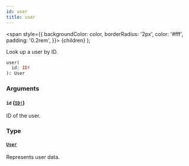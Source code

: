 ```yaml
---
id: user
title: user
---
```


<span
style={{
      backgroundColor: color,
      borderRadius: '2px',
      color: '#fff',
      padding: '0.2rem',
    }}>
{children}
</span>
);

Look up a user by ID.

```graphql
user(
  id: ID!
): User

```

### Arguments

#### `id` ([`ID!`](/api-reference/scalars/id.mdx))

ID of the user.

### Type

#### [`User`](/api-reference/objects/user.mdx)

Represents user data.
